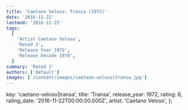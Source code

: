 ```yaml
---
title: 'Caetano Veloso: Transa (1972)'
date: '2016-11-22'
lastmod: '2016-11-22'
tags:
  [
    'Artist Caetano Veloso',
    'Rated 3',
    'Release Year 1972',
    'Release Decade 1970',
  ]
summary: 'Rated 3'
authors: ['default']
images: ['/content/images/caetano-veloso|transa.jpg']
---
```


  key: 'caetano-veloso|transa',
  title: 'Transa',
  release_year: 1972,
  rating: 6,
  rating_date: '2016-11-22T00:00:00.000Z',
  artist: 'Caetano Veloso',
};

<MusicRating data={data} />
